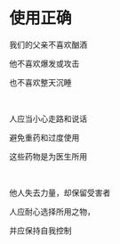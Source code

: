 # 使用正确

我们的父亲不喜欢酗酒

他不喜欢爆发或攻击

也不喜欢整天沉睡

<p></p>

<br />

人应当小心走路和说话

避免重药和过度使用

这些药物是为医生所用

<p></p>

<br />

他人失去力量，却保留受害者

人应耐心选择所用之物，

并应保持自我控制